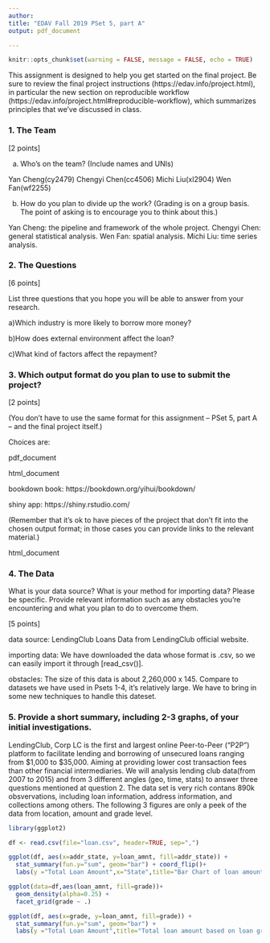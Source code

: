 ```yaml
---
author:
title: "EDAV Fall 2019 PSet 5, part A"
output: pdf_document

---
```

```r
knitr::opts_chunk$set(warning = FALSE, message = FALSE, echo = TRUE)
```

This assignment is designed to help you get started on the final project. Be sure to review the final project instructions (https://edav.info/project.html), in particular the new section on reproducible workflow (https://edav.info/project.html#reproducible-workflow), which summarizes principles that we've discussed in class.
    
### 1. The Team

[2 points]

a) Who's on the team? (Include names and UNIs)

Yan Cheng(cy2479)
Chengyi Chen(cc4506)
Michi Liu(xl2904)
Wen Fan(wf2255)

b) How do you plan to divide up the work? (Grading is on a group basis. The point of asking is to encourage you to think about this.)

Yan Cheng: the pipeline and framework of the whole project.
Chengyi Chen: general statistical analysis.
Wen Fan: spatial analysis. 
Michi Liu: time series analysis.

### 2. The Questions

[6 points]

List three questions that you hope you will be able to answer from your research.

a)Which industry is more likely to borrow more money?

b)How does external environment affect the loan?

c)What kind of factors affect the repayment?


### 3. Which output format do you plan to use to submit the project? 

[2 points]

(You don't have to use the same format for this assignment -- PSet 5, part A -- and the final project itself.)

Choices are:

pdf_document  

html_document  

bookdown book: https://bookdown.org/yihui/bookdown/

shiny app: https://shiny.rstudio.com/  


(Remember that it's ok to have pieces of the project that don't fit into the chosen output format; in those cases you can provide links to the relevant material.)

html_document

### 4. The Data

What is your data source?  What is your method for importing data? Please be specific. Provide relevant information such as any obstacles you're encountering and what you plan to do to overcome them.

[5 points]

data source: LendingClub Loans Data from LendingClub official website.  

importing data: We have downloaded the data whose format is .csv, so we can easily import it through [read_csv()].  

obstacles: The size of this data is about 2,260,000 x 145. Compare to datasets we have used in Psets 1-4, it's relatively large. We have to bring in some new techniques to handle this dateset.


### 5. Provide a short summary, including 2-3 graphs, of your initial investigations. 

LendingClub, Corp LC is the first and largest online Peer-to-Peer (“P2P”) platform to facilitate lending and borrowing of unsecured loans ranging from $1,000 to $35,000. Aiming at providing lower cost transaction fees than other financial intermediaries. We will analysis lending club data(from 2007 to 2015) and from 3 different angles (geo, time, stats) to answer three questions mentioned at question 2. The data set is very rich contans 890k obsvervations, including loan information, address information, and collections among others. The following 3 figures are only a peek of the data from location, amount and grade level. 

```r
library(ggplot2)
```

```r
df <- read.csv(file="loan.csv", header=TRUE, sep=",")
```

```r
ggplot(df, aes(x=addr_state, y=loan_amnt, fill=addr_state)) +
  stat_summary(fun.y="sum", geom="bar") + coord_flip()+
  labs(y ="Total Loan Amount",x="State",title="Bar Chart of loan amount for each state")
```


```r
ggplot(data=df,aes(loan_amnt, fill=grade))+
  geom_density(alpha=0.25) + 
  facet_grid(grade ~ .)
```
```r
ggplot(df, aes(x=grade, y=loan_amnt, fill=grade)) +
  stat_summary(fun.y="sum", geom="bar") +
  labs(y ="Total Loan Amount",title="Total loan amount based on loan grade")
```
